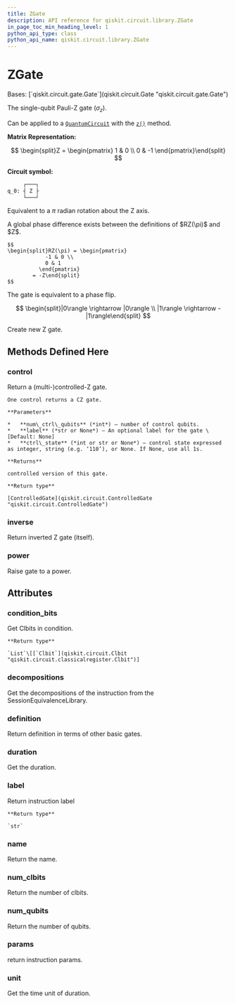```yaml
---
title: ZGate
description: API reference for qiskit.circuit.library.ZGate
in_page_toc_min_heading_level: 1
python_api_type: class
python_api_name: qiskit.circuit.library.ZGate
---
```


# ZGate

<Class id="qiskit.circuit.library.ZGate" github="https://github.com/qiskit/qiskit/tree/stable/0.23/qiskit/circuit/library/standard_gates/z.py" signature="ZGate(label=None)">
  Bases: [`qiskit.circuit.gate.Gate`](qiskit.circuit.Gate "qiskit.circuit.gate.Gate")

  The single-qubit Pauli-Z gate ($\sigma_z$).

  Can be applied to a [`QuantumCircuit`](qiskit.circuit.QuantumCircuit "qiskit.circuit.QuantumCircuit") with the [`z()`](qiskit.circuit.QuantumCircuit#z "qiskit.circuit.QuantumCircuit.z") method.

  **Matrix Representation:**

  $$
  \begin{split}Z = \begin{pmatrix}
          1 & 0 \\
          0 & -1
      \end{pmatrix}\end{split}
  $$

  **Circuit symbol:**

  ```python
       ┌───┐
  q_0: ┤ Z ├
       └───┘
  ```

  Equivalent to a $\pi$ radian rotation about the Z axis.

  <Admonition title="Note" type="note">
    A global phase difference exists between the definitions of $RZ(\pi)$ and $Z$.

    $$
    \begin{split}RZ(\pi) = \begin{pmatrix}
                -1 & 0 \\
                0 & 1
              \end{pmatrix}
            = -Z\end{split}
    $$
  </Admonition>

  The gate is equivalent to a phase flip.

  $$
  \begin{split}|0\rangle \rightarrow |0\rangle \\
  |1\rangle \rightarrow -|1\rangle\end{split}
  $$

  Create new Z gate.

  ## Methods Defined Here

  ### control

  <Function id="qiskit.circuit.library.ZGate.control" name="control" signature="ZGate.control(num_ctrl_qubits=1, label=None, ctrl_state=None)">
    Return a (multi-)controlled-Z gate.

    One control returns a CZ gate.

    **Parameters**

    *   **num\_ctrl\_qubits** (*int*) – number of control qubits.
    *   **label** (*str or None*) – An optional label for the gate \[Default: None]
    *   **ctrl\_state** (*int or str or None*) – control state expressed as integer, string (e.g. ‘110’), or None. If None, use all 1s.

    **Returns**

    controlled version of this gate.

    **Return type**

    [ControlledGate](qiskit.circuit.ControlledGate "qiskit.circuit.ControlledGate")
  </Function>

  ### inverse

  <Function id="qiskit.circuit.library.ZGate.inverse" name="inverse" signature="ZGate.inverse()">
    Return inverted Z gate (itself).
  </Function>

  ### power

  <Function id="qiskit.circuit.library.ZGate.power" name="power" signature="ZGate.power(exponent)">
    Raise gate to a power.
  </Function>

  ## Attributes

  ### condition\_bits

  <Attribute id="qiskit.circuit.library.ZGate.condition_bits" name="condition_bits">
    Get Clbits in condition.

    **Return type**

    `List`\[[`Clbit`](qiskit.circuit.Clbit "qiskit.circuit.classicalregister.Clbit")]
  </Attribute>

  ### decompositions

  <Attribute id="qiskit.circuit.library.ZGate.decompositions" name="decompositions">
    Get the decompositions of the instruction from the SessionEquivalenceLibrary.
  </Attribute>

  ### definition

  <Attribute id="qiskit.circuit.library.ZGate.definition" name="definition">
    Return definition in terms of other basic gates.
  </Attribute>

  ### duration

  <Attribute id="qiskit.circuit.library.ZGate.duration" name="duration">
    Get the duration.
  </Attribute>

  ### label

  <Attribute id="qiskit.circuit.library.ZGate.label" name="label">
    Return instruction label

    **Return type**

    `str`
  </Attribute>

  ### name

  <Attribute id="qiskit.circuit.library.ZGate.name" name="name">
    Return the name.
  </Attribute>

  ### num\_clbits

  <Attribute id="qiskit.circuit.library.ZGate.num_clbits" name="num_clbits">
    Return the number of clbits.
  </Attribute>

  ### num\_qubits

  <Attribute id="qiskit.circuit.library.ZGate.num_qubits" name="num_qubits">
    Return the number of qubits.
  </Attribute>

  ### params

  <Attribute id="qiskit.circuit.library.ZGate.params" name="params">
    return instruction params.
  </Attribute>

  ### unit

  <Attribute id="qiskit.circuit.library.ZGate.unit" name="unit">
    Get the time unit of duration.
  </Attribute>
</Class>

